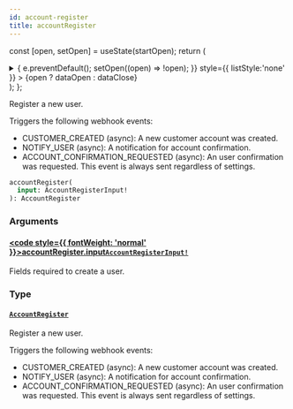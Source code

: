 ```yaml
---
id: account-register
title: accountRegister
---
```






const [open, setOpen] = useState(startOpen);
return (
<details {...(open ? { open: true } : {})} className="details" style={{ border:'none', boxShadow:'none', background:'var(--ifm-background-color)' }}>
<summary
onClick={(e) => {
e.preventDefault();
setOpen((open) => !open);
}}
style={{ listStyle:'none' }} >
{open ? dataOpen : dataClose}
</summary>
{open && children}
</details>
);
};

Register a new user.

Triggers the following webhook events:

- CUSTOMER_CREATED (async): A new customer account was created.
- NOTIFY_USER (async): A notification for account confirmation.
- ACCOUNT_CONFIRMATION_REQUESTED (async): An user confirmation was requested. This event is always sent regardless of settings.

```graphql
accountRegister(
  input: AccountRegisterInput!
): AccountRegister
```

### Arguments

#### [<code style={{ fontWeight: 'normal' }}>accountRegister.<b>input</b></code>](#)<Bullet />[`AccountRegisterInput!`](../../../api-reference/users/inputs/account-register-input.mdx) <Badge class="badge badge--secondary" text="non-null"/> <Badge class="badge badge--secondary" text="input"/> <Badge class="badge badge--secondary" text="users"/>

Fields required to create a user.

### Type

#### [`AccountRegister`](../../../api-reference/users/objects/account-register.mdx) <Badge class="badge badge--secondary" text="object"/> <Badge class="badge badge--secondary" text="users"/>

Register a new user.

Triggers the following webhook events:

- CUSTOMER_CREATED (async): A new customer account was created.
- NOTIFY_USER (async): A notification for account confirmation.
- ACCOUNT_CONFIRMATION_REQUESTED (async): An user confirmation was requested. This event is always sent regardless of settings.
